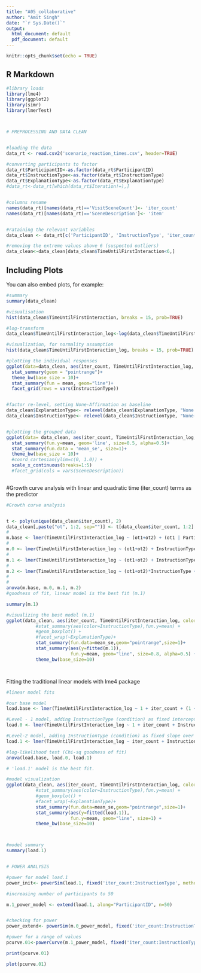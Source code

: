 ```yaml
---
title: "A05_collaborative"
author: "Amit Singh"
date: "`r Sys.Date()`"
output:
  html_document: default
  pdf_document: default
---
```


```r
knitr::opts_chunk$set(echo = TRUE)
```

## R Markdown


```r

#library loads
library(lme4)
library(ggplot2)
library(simr)
library(lmerTest)



# PREPROCESSING AND DATA CLEAN


#loading the data
data_rt <- read.csv2('scenario_reaction_times.csv', header=TRUE)

#converting participants to factor
data_rt$ParticipantID<-as.factor(data_rt$ParticipantID)
data_rt$InstructionType<-as.factor(data_rt$InstructionType)
data_rt$ExplanationType<-as.factor(data_rt$ExplanationType)
#data_rt<-data_rt[which(data_rt$Iteration!=),]


#columns rename
names(data_rt)[names(data_rt)=='VisitSceneCount']<- 'iter_count'
names(data_rt)[names(data_rt)=='SceneDescription']<- 'item'


#rataining the relevant variables
data_clean <- data_rt[c('ParticipantID', 'InstructionType', 'iter_count', 'item', 'TimeUntilFirstInteraction', 'ExplanationType')]

#removing the extreme values above 6 (suspected outliers)
data_clean<-data_clean[data_clean$TimeUntilFirstInteraction<6,]

```

## Including Plots

You can also embed plots, for example:

```r
#summary
summary(data_clean)

#visualisation
hist(data_clean$TimeUntilFirstInteraction, breaks = 15, prob=TRUE)
```



```r
#log-transform
data_clean$TimeUntilFirstInteraction_log<-log(data_clean$TimeUntilFirstInteraction) 

#visualization, for normality assumption
hist(data_clean$TimeUntilFirstInteraction_log, breaks = 15, prob=TRUE)

```




```r

#plotting the individual responses
ggplot(data=data_clean, aes(iter_count, TimeUntilFirstInteraction_log, group=ParticipantID))+
  stat_summary(geom = "pointrange")+
  theme_bw(base_size = 10)+
  stat_summary(fun = mean, geom="line")+
  facet_grid(rows = vars(InstructionType))


#factor re-level, setting None-Affirmation as baseline
data_clean$ExplanationType<- relevel(data_clean$ExplanationType, "None Contrastive")
data_clean$InstructionType<- relevel(data_clean$InstructionType, "None-Affirmation")


#plotting the grouped data
ggplot(data= data_clean, aes(iter_count, TimeUntilFirstInteraction_log, color=InstructionType))+
  stat_summary(fun.y=mean, geom='line', size=0.5, alpha=0.5)+
  stat_summary(fun.data = 'mean_se', size=1)+
  theme_bw(base_size = 10)+
  #coord_cartesian(ylim=c(0, 1.0)) +
  scale_x_continuous(breaks=1:5)
  #facet_grid(cols = vars(SceneDescription))
  

```

#Growth curve analysis with linear and quadratic time (iter_count) terms as the predictor
```r

#Growth curve analysis


t <- poly(unique(data_clean$iter_count), 2)
data_clean[,paste("ot", 1:2, sep="")] <- t[data_clean$iter_count, 1:2]
#
m.base <- lmer(TimeUntilFirstInteraction_log ~ (ot1+ot2) + (ot1 | ParticipantID), data=data_clean, REML=FALSE)
#
m.0 <- lmer(TimeUntilFirstInteraction_log ~ (ot1+ot2) + InstructionType + (ot1 | ParticipantID), data=data_clean, REML=FALSE)
#
m.1 <- lmer(TimeUntilFirstInteraction_log ~ (ot1+ot2) + InstructionType + ot1:InstructionType + (ot1 | ParticipantID), data=data_clean, REML=FALSE)
#
m.2 <- lmer(TimeUntilFirstInteraction_log ~ (ot1+ot2)*InstructionType + (ot1 | ParticipantID), data=data_clean, REML=FALSE)
#
#
anova(m.base, m.0, m.1, m.2)
#goodness of fit, linear model is the best fit (m.1)

summary(m.1)

#visualizing the best model (m.1)
ggplot(data_clean, aes(iter_count, TimeUntilFirstInteraction_log, color=InstructionType)) +
           #stat_summary(aes(color=InstructionType),fun.y=mean) +
           #geom_boxplot() +
           #facet_wrap(~ExplanationType)+
           stat_summary(fun.data=mean_se,geom="pointrange",size=1)+
           stat_summary(aes(y=fitted(m.1)),
                        fun.y=mean, geom="line", size=0.8, alpha=0.5) +
           theme_bw(base_size=10)




```


Fitting the traditional linear models with lme4 package

```r

#linear model fits

#our base model
load.base <- lmer(TimeUntilFirstInteraction_log ~ 1 + iter_count + (1 + iter_count || ParticipantID), data=data_clean, REML=F)

#Level - 1 model, adding InstructionType (condition) as fixed intercept 
load.0 <- lmer(TimeUntilFirstInteraction_log ~ 1 + iter_count + InstructionType + (1 + iter_count || ParticipantID) , data=data_clean, REML=F)

#Level-2 model, adding InstructionType (condition) as fixed slope over linear time term (iteration)
load.1 <- lmer(TimeUntilFirstInteraction_log ~ iter_count + InstructionType + iter_count:InstructionType + (1 + iter_count || ParticipantID), data=data_clean, REML=F)

#log-likelihood test (Chi-sq goodness of fit) 
anova(load.base, load.0, load.1)

# 'load.1' model is the best fit. 

#model visualization
ggplot(data_clean, aes(iter_count, TimeUntilFirstInteraction_log, color=InstructionType)) +
           #stat_summary(aes(color=InstructionType),fun.y=mean) +
           #geom_boxplot() +
           #facet_wrap(~ExplanationType)+
           stat_summary(fun.data=mean_se,geom="pointrange",size=1)+
           stat_summary(aes(y=fitted(load.1)),
                        fun.y=mean, geom="line", size=1) +
           theme_bw(base_size=10)



#model summary
summary(load.1)



```



```r
# POWER ANALYSIS

#power for model load.1
power_init<- powerSim(load.1, fixed('iter_count:InstructionType', method = c("anova")))

#increasing number of participants to 50

m.1_power_model <- extend(load.1, along="ParticipantID", n=50)


#checking for power
power_extend<- powerSim(m.0_power_model, fixed('iter_count:InstructionType'))

#power for a range of values
pcurve.01<-powerCurve(m.1_power_model, fixed('iter_count:InstructionType'), along = 'ParticipantID')

print(pcurve.01)

plot(pcurve.01)

```







